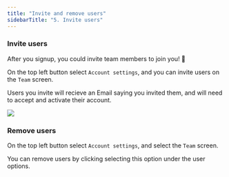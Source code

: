 ```yaml
---
title: "Invite and remove users"
sidebarTitle: "5. Invite users"
---
```


### Invite users

After you signup, you could invite team members to join you! 🎉

On the top left button select `Account settings`, and you can invite users on the `Team` screen.

Users you invite will recieve an Email saying you invited them, and will need to accept and activate their account.

<Frame>
  <img src="/pics/cloud/invite_users.png" />
</Frame>


### Remove users

On the top left button select `Account settings`, and select the `Team` screen.

You can remove users by clicking selecting this option under the user options. 
